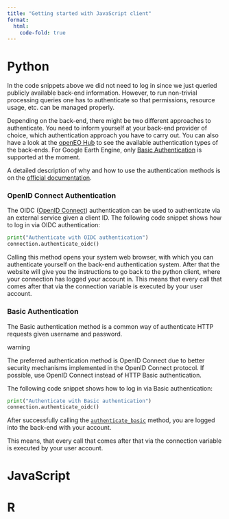 ```yaml
---
title: "Getting started with JavaScript client"
format:
  html:
    code-fold: true
---
```


::: {.panel-tabset}

# Python

In the code snippets above we did not need to log in
since we just queried publicly available back-end information.
However, to run non-trivial processing queries one has to authenticate
so that permissions, resource usage, etc. can be managed properly.

Depending on the back-end, there might be two different approaches to authenticate. 
You need to inform yourself at your back-end provider of choice, which authentication approach you have to carry out. 
You can also have a look at the [openEO Hub](https://hub.openeo.org/){target="_blank"} to see the available authentication types of the back-ends.
For Google Earth Engine, only [Basic Authentication](#basic-authentication){target="_blank"} is supported at the moment.

A detailed description of why and how to use the authentication methods is on the [official documentation](https://open-eo.github.io/openeo-python-client/auth.html#authentication-and-account-management){target="_blank"}.

### OpenID Connect Authentication
The OIDC ([OpenID Connect](https://openid.net/connect/){target="_blank"}) authentication can be used to authenticate via an external service given a client ID.
The following code snippet shows how to log in via OIDC authentication:

```python
print("Authenticate with OIDC authentication")
connection.authenticate_oidc()
```

Calling this method opens your system web browser, with which you can authenticate yourself on the back-end authentication system. 
After that the website will give you the instructions to go back to the python client, where your connection has logged your account in. 
This means that every call that comes after that via the connection variable is executed by your user account.

### Basic Authentication

The Basic authentication method is a common way of authenticate HTTP requests given username and password.

::: {.callout-note} 

warning

The preferred authentication method is OpenID Connect due to better security mechanisms implemented in the OpenID Connect protocol.
If possible, use OpenID Connect instead of HTTP Basic authentication. 

::: 

The following code snippet shows how to log in via Basic authentication:
```python
print("Authenticate with Basic authentication")
connection.authenticate_oidc()
```
After successfully calling the [`authenticate_basic`](https://open-eo.github.io/openeo-python-client/api.html#openeo.rest.connection.Connection.authenticate_basic) method, you are logged into the back-end with your account. 

This means, that every call that comes after that via the connection variable is executed by your user account.

# JavaScript

# R

:::
